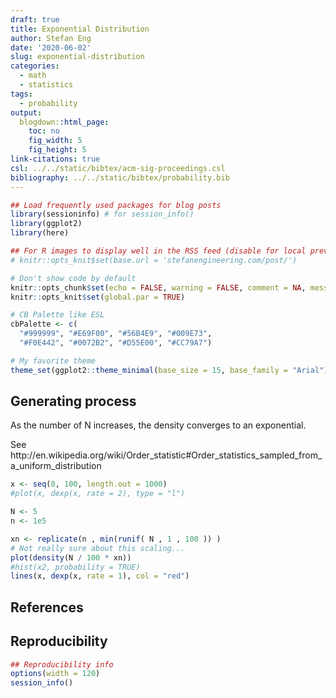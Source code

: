 ```yaml
---
draft: true
title: Exponential Distribution
author: Stefan Eng
date: '2020-06-02'
slug: exponential-distribution
categories:
  - math
  - statistics
tags:
  - probability
output:
  blogdown::html_page:
    toc: no
    fig_width: 5
    fig_height: 5
link-citations: true
csl: ../../static/bibtex/acm-sig-proceedings.csl
bibliography: ../../static/bibtex/probability.bib
---
```



```r
## Load frequently used packages for blog posts
library(sessioninfo) # for session_info()
library(ggplot2)
library(here)

## For R images to display well in the RSS feed (disable for local preview)
# knitr::opts_knit$set(base.url = 'stefanengineering.com/post/')

# Don't show code by default
knitr::opts_chunk$set(echo = FALSE, warning = FALSE, comment = NA, message = FALSE)
knitr::opts_knit$set(global.par = TRUE)

# CB Palette like ESL
cbPalette <- c(
  "#999999", "#E69F00", "#56B4E9", "#009E73",
  "#F0E442", "#0072B2", "#D55E00", "#CC79A7")

# My favorite theme
theme_set(ggplot2::theme_minimal(base_size = 15, base_family = "Arial"))
```

## Generating process
As the number of N increases, the density converges to an exponential.

See http://en.wikipedia.org/wiki/Order_statistic#Order_statistics_sampled_from_a_uniform_distribution
```r
x <- seq(0, 100, length.out = 1000)
#plot(x, dexp(x, rate = 2), type = "l")

N <- 5
n <- 1e5

xn <- replicate(n , min(runif( N , 1 , 100 )) )
# Not really sure about this scaling...
plot(density(N / 100 * xn))
#hist(x2, probability = TRUE)
lines(x, dexp(x, rate = 1), col = "red")
```

## References

## Reproducibility

```r
## Reproducibility info
options(width = 120)
session_info()
```
